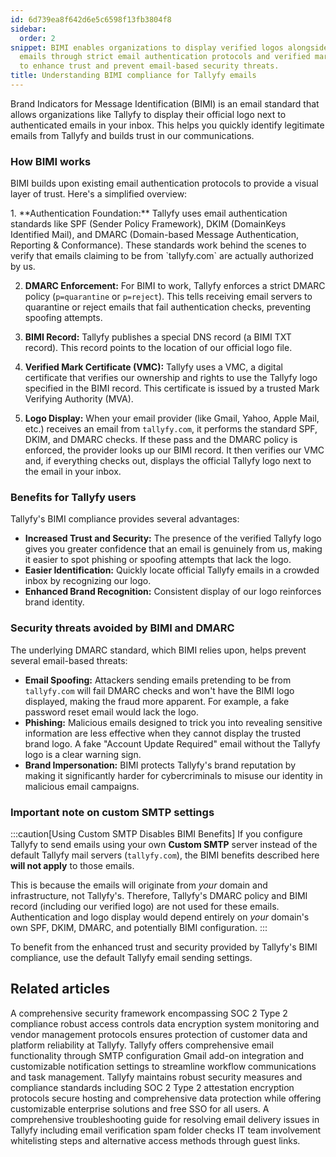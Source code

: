 ```yaml
---
id: 6d739ea8f642d6e5c6598f13fb3804f8
sidebar:
  order: 2
snippet: BIMI enables organizations to display verified logos alongside authenticated
  emails through strict email authentication protocols and verified mark certificates
  to enhance trust and prevent email-based security threats.
title: Understanding BIMI compliance for Tallyfy emails
---
```



Brand Indicators for Message Identification (BIMI) is an email standard that allows organizations like Tallyfy to display their official logo next to authenticated emails in your inbox. This helps you quickly identify legitimate emails from Tallyfy and builds trust in our communications.

### How BIMI works

BIMI builds upon existing email authentication protocols to provide a visual layer of trust. Here's a simplified overview:

<Steps>
1.  **Authentication Foundation:**
    Tallyfy uses email authentication standards like SPF (Sender Policy Framework), DKIM (DomainKeys Identified Mail), and DMARC (Domain-based Message Authentication, Reporting & Conformance). These standards work behind the scenes to verify that emails claiming to be from `tallyfy.com` are actually authorized by us.

2.  **DMARC Enforcement:**
    For BIMI to work, Tallyfy enforces a strict DMARC policy (`p=quarantine` or `p=reject`). This tells receiving email servers to quarantine or reject emails that fail authentication checks, preventing spoofing attempts.

3.  **BIMI Record:**
    Tallyfy publishes a special DNS record (a BIMI TXT record). This record points to the location of our official logo file.

4.  **Verified Mark Certificate (VMC):**
    Tallyfy uses a VMC, a digital certificate that verifies our ownership and rights to use the Tallyfy logo specified in the BIMI record. This certificate is issued by a trusted Mark Verifying Authority (MVA).

5.  **Logo Display:**
    When your email provider (like Gmail, Yahoo, Apple Mail, etc.) receives an email from `tallyfy.com`, it performs the standard SPF, DKIM, and DMARC checks. If these pass and the DMARC policy is enforced, the provider looks up our BIMI record. It then verifies our VMC and, if everything checks out, displays the official Tallyfy logo next to the email in your inbox.
</Steps>

### Benefits for Tallyfy users

Tallyfy's BIMI compliance provides several advantages:

*   **Increased Trust and Security:** The presence of the verified Tallyfy logo gives you greater confidence that an email is genuinely from us, making it easier to spot phishing or spoofing attempts that lack the logo.
*   **Easier Identification:** Quickly locate official Tallyfy emails in a crowded inbox by recognizing our logo.
*   **Enhanced Brand Recognition:** Consistent display of our logo reinforces brand identity.

### Security threats avoided by BIMI and DMARC

The underlying DMARC standard, which BIMI relies upon, helps prevent several email-based threats:

*   **Email Spoofing:** Attackers sending emails pretending to be from `tallyfy.com` will fail DMARC checks and won't have the BIMI logo displayed, making the fraud more apparent. For example, a fake password reset email would lack the logo.
*   **Phishing:** Malicious emails designed to trick you into revealing sensitive information are less effective when they cannot display the trusted brand logo. A fake "Account Update Required" email without the Tallyfy logo is a clear warning sign.
*   **Brand Impersonation:** BIMI protects Tallyfy's brand reputation by making it significantly harder for cybercriminals to misuse our identity in malicious email campaigns.

### Important note on custom SMTP settings

:::caution[Using Custom SMTP Disables BIMI Benefits]
If you configure Tallyfy to send emails using your own **Custom SMTP** server instead of the default Tallyfy mail servers (`tallyfy.com`), the BIMI benefits described here **will not apply** to those emails.

This is because the emails will originate from *your* domain and infrastructure, not Tallyfy's. Therefore, Tallyfy's DMARC policy and BIMI record (including our verified logo) are not used for these emails. Authentication and logo display would depend entirely on *your* domain's own SPF, DKIM, DMARC, and potentially BIMI configuration.
:::

To benefit from the enhanced trust and security provided by Tallyfy's BIMI compliance, use the default Tallyfy email sending settings.


## Related articles
<CardGrid>
<LinkTitleCard header="<b>Pro > Compliance</b>" href="/products/pro/compliance/" > A comprehensive security framework encompassing SOC 2 Type 2 compliance robust access controls data encryption system monitoring and vendor management protocols ensures protection of customer data and platform reliability at Tallyfy. </LinkTitleCard>
<LinkTitleCard header="<b>Integrations > Email and SMTP</b>" href="/products/pro/integrations/email/" > Tallyfy offers comprehensive email functionality through SMTP configuration Gmail add-on integration and customizable notification settings to streamline workflow communications and task management. </LinkTitleCard>
<LinkTitleCard header="<b>Miscellaneous > Terms & legals</b>" href="/products/pro/miscellaneous/terms-legals/" > Tallyfy maintains robust security measures and compliance standards including SOC 2 Type 2 attestation encryption protocols secure hosting and comprehensive data protection while offering customizable enterprise solutions and free SSO for all users. </LinkTitleCard>
<LinkTitleCard header="<b>Support > Not receiving emails from Tallyfy</b>" href="/products/pro/miscellaneous/support/not-receiving-emails-from-tallyfy-how-to-troubleshoot/" > A comprehensive troubleshooting guide for resolving email delivery issues in Tallyfy including email verification spam folder checks IT team involvement whitelisting steps and alternative access methods through guest links. </LinkTitleCard>
</CardGrid>